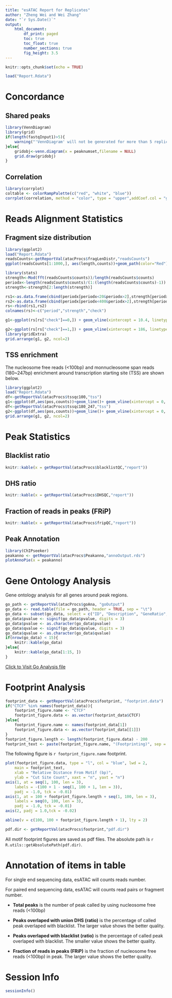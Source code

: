 ```yaml
---
title: "esATAC Report for Replicates"
author: "Zheng Wei and Wei Zhang"
date: "`r Sys.Date()`"
output: 
    html_document:
        df_print: paged
        toc: true
        toc_float: true
        number_sections: true
        fig_height: 3.5
---
```



```r
knitr::opts_chunk$set(echo = TRUE)
```

```r
load("Report.Rdata")
```

# Concordance

## Shared peaks

```r
library(VennDiagram)
library(grid)
if(length(fastqInput1)>5){
    warning("'VennDiagram' will not be generated for more than 5 replicates")
}else{
    gridobj<-venn.diagram(x = peaknumset,filename = NULL)
    grid.draw(gridobj)
}
```


## Correlation

```r
library(corrplot)
coltable <- colorRampPalette(c("red", "white", "blue")) 
corrplot(correlation, method = "color", type = "upper",addCoef.col = "grey", cl.lim = c(0, 1),col = coltable(100))
```

# Reads Alignment Statistics


## Fragment size distribution

```r
library(ggplot2)
load("Report.Rdata")
readsCounts<-getReportVal(atacProcs$fragLenDistr,"readsCounts")
ggplot(readsCounts[1:1000,], aes(length,counts))+geom_path(color="Red")+xlab("Fragment length (bp)")+ylab("Read counts") + theme_bw() + theme(panel.grid =element_blank()) + labs(title = "Fragment Length Distribution") + theme(plot.title = element_text(hjust = 0.5))

library(stats)
strength<-Mod(fft(readsCounts$counts))/length(readsCounts$counts)
periodx<-length(readsCounts$counts)/(1:(length(readsCounts$counts)-1))
strength<-strength[2:length(strength)]

rs1<-as.data.frame(cbind(periodx[periodx<20&periodx>2],strength[periodx<20&periodx>2],0))
rs2<-as.data.frame(cbind(periodx[periodx<400&periodx>2],strength[periodx<400&periodx>2],1))
rs<-rbind(rs1,rs2)
colnames(rs)<-c("period","strength","check")

g1<-ggplot(rs[rs["check"]==0,]) + geom_vline(xintercept = 10.4, linetype=2)+ geom_line(aes(x=period,y=strength),color="Red")+ theme_bw() + theme(panel.grid =element_blank()) + annotate("text", x = 10.4, y = max(rs[rs["check"]==0,2]), label = "10.4bp") +xlab("period") + ylab("strength")+ labs(title = "the Pitch of the DNA Helix") + theme(plot.title = element_text(hjust = 0.5))

g2<-ggplot(rs[rs["check"]==1,]) + geom_vline(xintercept = 186, linetype=2)+ geom_line(aes(x=period,y=strength),color="Red")+ theme_bw() + theme(panel.grid =element_blank()) + annotate("text", x = 186, y = max(rs[rs["check"]==1,2]), label = "186bp") +xlab("period") + ylab("strength")+ labs(title = "Nucleosome") + theme(plot.title = element_text(hjust = 0.5))
library(gridExtra)
grid.arrange(g1, g2, ncol=2)
```


## TSS enrichment
The nucleosome free reads (<100bp) and monnucleosome span reads (180~247bp) enrichment around transcription starting site (TSS) are shown below.
```r
library(ggplot2)
load("Report.Rdata")
df<-getReportVal(atacProcs$tssqc100,"tss")
g1<-ggplot(df,aes(pos,counts))+geom_line()+ geom_vline(xintercept = 0, linetype=2)+xlab("upstream<-TSS->downstream")+ylab("reads count")+theme_bw() + theme(panel.grid =element_blank()) + labs(title = "Nucleosome Free Reads") + theme(plot.title = element_text(hjust = 0.5))
df<-getReportVal(atacProcs$tssqc180_247,"tss")
g2<-ggplot(df,aes(pos,counts))+geom_line()+ geom_vline(xintercept = 0, linetype=2)+xlab("upstream<-TSS->downstream")+ylab("reads count")+theme_bw() + theme(panel.grid =element_blank()) + labs(title = "Monnucleosome Span Reads") + theme(plot.title = element_text(hjust = 0.5))
grid.arrange(g1, g2, ncol=2)
```

# Peak Statistics

## Blacklist ratio

```r
knitr::kable(x = getReportVal(atacProcs$blacklistQC,"report"))
```

## DHS ratio

```r
knitr::kable(x = getReportVal(atacProcs$DHSQC,"report"))
```

## Fraction of reads in peaks (FRiP)

```r
knitr::kable(x = getReportVal(atacProcs$fripQC,"report"))
```



## Peak Annotation

```r
library(ChIPseeker)
peakanno <- getReportVal(atacProcs$Peakanno,"annoOutput.rds")
plotAnnoPie(x = peakanno)
```

# Gene Ontology Analysis

Gene ontology analysis for all genes around peak regions.

```r
go_path <- getReportVal(atacProcs$goAna, "goOutput")
go_data <- read.table(file = go_path, header = TRUE, sep = "\t")
go_data <- subset(go_data, select = c("ID", "Description", "GeneRatio", "pvalue", "qvalue"))
go_data$pvalue <- signif(go_data$pvalue, digits = 3)
go_data$pvalue <- as.character(go_data$pvalue)
go_data$qvalue <- signif(go_data$qvalue, digits = 3)
go_data$qvalue <- as.character(go_data$qvalue)
if(nrow(go_data) < 15){
    knitr::kable(go_data)
}else{
    knitr::kable(go_data[1:15, ])
}
```

[Click to Visit Go Analysis file](`r basename(go_path)`)

# Footprint Analysis

```r
footprint_data <- getReportVal(atacProcs$footprint, "footprint.data")
if("CTCF" %in% names(footprint_data)){
    footprint_figure.name <- "CTCF"
    footprint_figure.data <- as.vector(footprint_data$CTCF)
}else{
    footprint_figure.name <- names(footprint_data[1])
    footprint_figure.data <- as.vector(footprint_data[[1]])
}
footprint_figure.length <- length(footprint_figure.data) - 200
footprint_text <- paste(footprint_figure.name, "(Footprinting)", sep = "")
```

The following figure is `r footprint_figure.name` footprint.

```r
plot(footprint_figure.data, type = "l", col = "blue", lwd = 2, 
    main = footprint_text,
    xlab = "Relative Distance From Motif (bp)", 
    ylab = "Cut Site Count", xaxt = "n", yaxt = "n")
axis(1, at = seq(1, 100, len = 3),
    labels = -(100 + 1 - seq(1, 100 + 1, len = 3)),
    padj = -1.0, tck = -0.01)
axis(1, at = 100 + footprint_figure.length + seq(1, 100, len = 3),
    labels = seq(0, 100, len = 3),
    padj = -1.0, tck = -0.01)
axis(2, padj = 1.0,tck = -0.02)

abline(v = c(100, 100 + footprint_figure.length + 1), lty = 2)

pdf.dir <- getReportVal(atacProcs$footprint,"pdf.dir")

```

All motif footprint figures are saved as pdf files. The absolute path is `r R.utils::getAbsolutePath(pdf.dir)`.



# Annotation of items in table 


For single end sequencing data, esATAC will counts reads number. 

For paired end sequencing data, esATAC will counts read pairs or fragment number.


* __Total peaks__
is the number of peak called by using nucleosome free reads (<100bp)
* __Peaks overlaped with union DHS (ratio)__
is the percentage of called peak overlaped with blacklist.
The larger value shows the better quality.

* __Peaks overlaped with blacklist (ratio)__
is the percentage of called peak overlaped with blacklist.
The smaller value shows the better quality.

* __Fraction of reads in peaks (FRiP)__
is the fraction of nucleosome free reads (<100bp) in peak.
The larger value shows the better quality.


# Session Info
```r
sessionInfo()
```

